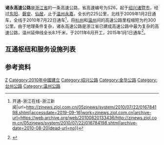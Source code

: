 {{中国高速公路信息框
| 省名 = Zhejiang
| 编号 = S26
| 名称 = 诸暨－永嘉高速公路 
| 路線簡稱 = 诸永
| 已通车里程 = 233.1
| 最近通車日期 = 2015年1月1日
| 起點 = [[浙江省|浙江省]][[诸暨市|诸暨市]]
| 終點 = [[浙江省|浙江省]][[永嘉县|永嘉县]]
}}
'''诸永高速公路'''是[[浙江省|浙江省]]的一条高速公路，省高速编号为S26，起于[[绍兴|绍兴]][[诸暨市|诸暨市]]，经过[[东阳|东阳]]、[[磐安|磐安]]、[[仙居|仙居]]，止于[[温州|温州]][[永嘉|永嘉]]，全长约225公里，北线于2009年1月2日通车，全线于2010年7月22日通车<ref>{{Cite web|title=诸永高速全线通车 浙中“大动脉”美不胜收-诸永高速{{!}}开通-浙江在线-浙江新闻|url=http://zjnews.zjol.com.cn/05zjnews/system/2010/07/22/016784198.shtml|accessdate=2019-09-16|work=zjnews.zjol.com.cn|archive-url=https://web.archive.org/web/20100820133436/http://zjnews.zjol.com.cn/05zjnews/system/2010/07/22/016784198.shtml|archive-date=2010-08-20|dead-url=no}}</ref>，将[[杭州|杭州]]和[[温州|温州]]间的高速公路里程缩短为约300公里。由于地理条件复杂，诸永高速公路是浙江省已建成高速公路中最为复杂的高速公路，温州延伸线全长8.1千米，于2011年6月开工，2015年1月1日通车<ref>{{Cite web|title=重点工程建设迎新局 诸永高速温州段延伸工程通车_社会_温州网|url=http://news.66wz.com/system/2015/01/01/104317094.shtml|accessdate=2020-03-08|work=news.66wz.com|archive-date=2020-03-08|archive-url=https://web.archive.org/web/20200308054444/http://news.66wz.com/system/2015/01/01/104317094.shtml|dead-url=no}}</ref>。

== 互通枢纽和服务设施列表 ==
{{Start expwy exit box|place=1}}
{{Expwy exit item|type=H|name=直埠|place=[[绍兴市|绍兴市]]<br/>[[诸暨市|诸暨市]]|place rows=10|dist start=0|highway connection={{China Expwy Name|G60}}<br/>{{China Expwy Name|S43|P=Zhejiang}}}}
{{Expwy exit item|type=E|name=直埠|dist start=}}
{{Expwy exit item|type=EH|name=姚江|state=U|dist start=|highway connection=[[柯诸高速公路|柯诸高速]]|road connection=北二环路}}
{{Expwy exit item|type=E|name=诸暨北|dist start=|road connection={{中国县道名|306|诸湄线}}}}
{{Expwy exit item|type=H|name=诸暨东|alias=诸暨浣东|dist start=|highway connection={{China Expwy Name|S24|P=Zhejiang}}|comment=限S24绍兴方向}}
{{Expwy exit item|type=E|name=诸暨东|dist start=|road connection={{中国省道名|308|P=浙江}}}}
{{Expwy exit item|type=S|name=诸暨|dist start=}}
{{Expwy exit item|type=H|name=街亭|dist start=|highway connection={{China Expwy Name|S24|P=Zhejiang}}|comment=S24诸暨延伸线}}
{{Expwy exit item|type=E|name=璜山|dist start=|road connection={{中国省道名|211|P=浙江}}}}
{{Expwy exit item|type=E|name=陈宅|dist start=|road connection={{中国省道名|211|P=浙江}}}}
{{Expwy exit item|type=P|name=东阳|place=[[金华市|金华市]]<br/>[[东阳市|东阳市]]|place rows=8|dist start=}}
{{Expwy exit item|type=H|name=怀鲁|dist start=|highway connection={{China Expwy Name|G1512}}}}
{{Expwy exit item|type=S|name=东阳|dist start=}}
{{Expwy exit item|type=E|name=歌山|dist start=|road connection={{中国国道名|527}}}}
{{Expwy exit item|type=E|name=湖溪|dist start=}}
{{Expwy exit item|type=E|name=横店|dist start=|road connection={{中国国道名|351}}}}
{{Expwy exit item|type=H|name=马宅|dist start=|highway connection={{China Expwy Name|S27|P=Zhejiang}}}}
{{Expwy exit item|type=E|name=马宅|dist start=|road connection=南下线}}
{{Expwy exit item|type=S|name=磐安|place=[[金华市|金华市]]<br/>[[磐安县|磐安县]]|place rows=3|dist start=}}
{{Expwy exit item|type=E|name=磐安|dist start=|road connection=迎宾路<br/>永安东路}}
{{Expwy exit item|type=E|name=双峰|dist start=|road connection=润川街}}
{{Expwy exit item|type=E|name=埠头|place=[[台州市|台州市]]<br/>[[仙居县|仙居县]]|place rows=5|dist start=|road connection=仁大线|comment=限诸暨方向入，永嘉方向出}}
{{Expwy exit item|type=H|name=白塔|highway connection={{China Expwy Name|S28|P=Zhejiang}}}}
{{Expwy exit item|type=E|name=神仙居|road connection=下街线}}
{{Expwy exit item|type=S|name=神仙居}}
{{Expwy exit item|type=E|name=公盂岩|road connection=田柯线}}
{{Expwy exit item|type=E|name=岩坦|place=[[温州市|温州市]]<br/>[[永嘉县|永嘉县]]|place rows=7|road connection={{中国省道名|223|P=浙江}}}}
{{Expwy exit item|type=S|name=永嘉}}
{{Expwy exit item|type=E|name=枫林|road connection=珍枫线}}
{{Expwy exit item|type=E|name=花坦|road connection=珍上线}}
{{Expwy exit item|type=E|name=古庙|comment=限诸暨方向出，永嘉方向入}}
{{Expwy exit item|type=E|name=永嘉|road connection=光辉路}}
{{Expwy exit item|type=H|name=永嘉（西）|highway connection={{China Expwy Name|S10|P=Zhejiang}}}}
{{Expwy exit group|温州延伸线|place=1}}
{{Expwy exit item|type=H|name=永嘉（东）|place=[[温州市|温州市]]<br/>[[永嘉县|永嘉县]]|place rows=5|highway connection={{China Expwy Name|S10|P=Zhejiang}}}}
{{Expwy exit item|type=ET|name=温州北|alias=罗东|comment=罗东出口限诸暨方向出，温州市区方向入}}
{{Expwy exit item|type=E|name=虹三线|road connection=虹三线|comment=限诸暨方向入}}
{{Expwy exit item|type=E|name=瓯北|road connection=三塘线|comment=限诸暨方向入，温州市区方向出}}
{{Expwy exit item|type=E|name=三江|alias=瓯北|comment=限诸暨方向出，温州市区方向入}}
{{Expwy exit item|type=E|name=江滨路|place=[[温州市|温州市]]<br/>[[鹿城区|鹿城区]]|place rows=2|road connection=江滨西路|comment=限温州市区方向出，诸暨方向入}}
{{Expwy exit item|type=M|name=民航路|roadconnection=民航路<br/>东游路<br/>矮凳路}}
{{End expwy exit box|place=1}}

== 参考资料 ==
{{Reflist}}
{{浙江省高速公路}}

[[Category:浙江省高速公路|Z]]
[[Category:2010年中國建立|Category:2010年中國建立]]
[[Category:绍兴公路|Category:绍兴公路]]
[[Category:金华公路|Category:金华公路]]
[[Category:台州公路|Category:台州公路]]
[[Category:温州公路|Category:温州公路]]